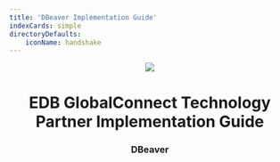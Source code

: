 ---
title: 'DBeaver Implementation Guide'
indexCards: simple
directoryDefaults:
    iconName: handshake
---

<p align="center">
  <img  src="Images/PartnerProgram.jpg.png">
</p>
<h1 style="text-align: center;">EDB GlobalConnect Technology Partner Implementation Guide</h1>
<h3 style="text-align: center;">DBeaver</h3>
